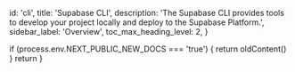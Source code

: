 
  id: 'cli',
  title: 'Supabase CLI',
  description:
    'The Supabase CLI provides tools to develop your project locally and deploy to the Supabase Platform.',
  sidebar_label: 'Overview',
  toc_max_heading_level: 2,
}

  if (process.env.NEXT_PUBLIC_NEW_DOCS === 'true') {
    return oldContent()
  }
  return <Layout meta={meta} children={children} />
}

